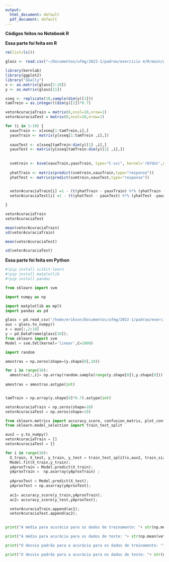 ```yaml
---
output:
  html_document: default
  pdf_document: default
---
```


**Códigos feitos no Notebook R**

**Essa parte foi feita em R**



```r
rm(list=ls())

glass <- read.csv("~/Documentos/ufmg/2022-1/padrao/exercicio 4/R/main/glass.data", header=FALSE)
```

```r
library(kernlab)
library(ggplot2)
library("GGally")
x <- as.matrix(glass[2:10])
y <- as.matrix(glass[11])

xseq <- replicate(10,sample(dim(y)[1]))
tamTrein = as.integer((dim(y)[1])*0.7)

vetorAcuraciaTrain = matrix(0,ncol=10,nrow=1)
vetorAcuraciaTest = matrix(0,ncol=10,nrow=1)

for (i in 1:10) {
  xauxTrain <- x[xseq[1:tamTrein,i],]
  yauxTrain <- matrix(y[xseq[1:tamTrein ,i],])
  
  xauxTest <- x[xseq[tamTrein:dim(y)[1] ,i],]
  yauxTest <- matrix(y[xseq[tamTrein:dim(y)[1] ,i],])
  
  
  svmtrein <- ksvm(xauxTrain,yauxTrain, type="C-svc", kernel='rbfdot',C = 10,epsilon=0.01)
  
  yhatTrain <- matrix(predict(svmtrein,xauxTrain,type="response"))
  yhatTest <- matrix(predict(svmtrein,xauxTest,type="response"))
 

  vetorAcuraciaTrain[i] =1 - (t(yhatTrain - yauxTrain) %*% (yhatTrain -yauxTrain))/(dim(yauxTrain)[1])
  vetorAcuraciaTest[i] =1 - (t(yhatTest - yauxTest) %*% (yhatTest -yauxTest))/(dim(yauxTest)[1])

}

vetorAcuraciaTrain
vetorAcuraciaTest


```

```r
mean(vetorAcuraciaTrain)
sd(vetorAcuraciaTrain)
```

```r
mean(vetorAcuraciaTest)
```

```r
sd(vetorAcuraciaTest)
```





**Essa parte foi feita em Python**

```python
#!pip install scikit-learn
#!pip install matplotlib
#!pip install pandas
```

```python

from sklearn import svm

import numpy as np

import matplotlib as mplt
import pandas as pd
```

```python
glass = pd.read_csv('/home/erikson/Documentos/ufmg/2022-1/padrao/exercicio 4/code/SVM/glass.data',header=None)
aux = glass.to_numpy()
x = aux[:,2:10]
y = pd.DataFrame(glass[10]);
from sklearn import svm
Model = svm.SVC(kernel='linear',C=1000)

```

```python
import random

amostras = np.zeros(shape=(y.shape[0],10))

for i in range(10):
  amostras[:,i]= np.array(random.sample(range(y.shape[0]),y.shape[0]))
   
amostras = amostras.astype(int)


tamTrain = np.array(y.shape[0]*0.7).astype(int)

vetorAcuraciaTrain = np.zeros(shape=10)
vetorAcuraciaTest = np.zeros(shape=10)

```

```python
from sklearn.metrics import accuracy_score, confusion_matrix, plot_confusion_matrix
from sklearn.model_selection import train_test_split
```

```python
aux2 = y.to_numpy()
vetorAcuraciaTrain = []
vetorAcuraciaTest = []

for i in range(10):
  X_train, X_test, y_train, y_test = train_test_split(x,aux2, train_size=0.75);
  Model.fit(X_train,y_train);
  yAproxTrain = Model.predict(X_train);
  yAproxTrain =  np.asarray(yAproxTrain) ;
  
  yAproxTest = Model.predict(X_test);
  yAproxTest = np.asarray(yAproxTest);
  
  ac1= accuracy_score(y_train,yAproxTrain);
  ac2= accuracy_score(y_test,yAproxTest);

  vetorAcuraciaTrain.append(ac1);
  vetorAcuraciaTest.append(ac2);
 

print("A média para acurácia para os dados de treinamento: "+ str(np.mean(vetorAcuraciaTrain)));
```

```python
print("A média para acurácia para os dados de teste: "+ str(np.mean(vetorAcuraciaTest)))
```

```python
print("O desvio padrão para a acurácia para os dados de treinamento: "+ str(np.std(vetorAcuraciaTrain)))
```

```python
print("O desvio padrão para a acurácia para os dados de teste: "+ str(np.std(vetorAcuraciaTest)))
```
